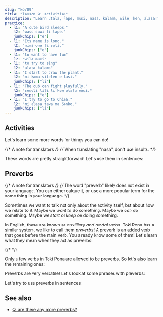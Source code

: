 ```yaml
---
slug: "ko/09"
title: "lesson 9: activities"
description: "Learn utala, lape, musi, nasa, kalama, wile, ken, alasa!"
practice:
  - l1: "A cute bird sleeps."
    l2: "waso suwi li lape."
    junkChips: ["e"]
  - l1: "Its name is long."
    l2: "nimi ona li suli."
    junkChips: ["e"]
  - l1: "to want to have fun"
    l2: "wile musi"
  - l1: "to try to sing"
    l2: "alasa kalama"
  - l1: "I start to draw the plant."
    l2: "mi kama sitelen e kasi."
    junkChips: ["li"]
  - l1: "The cub can fight playfully."
    l2: "soweli lili li ken utala musi."
    junkChips: ["e"]
  - l1: "I try to go to China."
    l2: "mi alasa tawa ma Sonko."
    junkChips: ["li"]
---
```



## Activities

Let's learn some more words for things you can do!

<List>
  <Word sl="utala" m="to fight, to attack" />
  <Word sl="lape" m="to sleep, to rest" />
  <Word sl="kalama" m="to produce a sound; sound" />
  <Word sl="musi" m="to have fun; funny, amusing, interesting" />
  <Word sl="nasa" m="strange, unusual, silly, drunken" />
</List>

{/* A note for translators */}
{/* When translating "nasa", don't use insults. */}

These words are pretty straightforward! Let's use them in sentences:

<List>
  <Sentence sl="soweli li utala e jan." m="The animal attacked someone." />
  <Sentence sl="sina lape lon tomo." m="You sleep at home." />
  <Sentence sl="nimi ona li nasa tawa mi." m="Her name is strange to me." />
  <Sentence
    sl="jan lili li musi tan kalama."
    m="The child is having fun because of noises."
  />
</List>

## Preverbs

{/* A note for translators */}
{/*
  The word "preverb" likely does not exist in your language.
  You can either calque it, or use a more popular term
  for the same thing in your language.
*/}

Sometimes we want to talk not only about the activity itself, but about how we relate to it. Maybe we _want to_ do something. Maybe we _can_ do something. Maybe we _start_ or _keep on_ doing something.

In English, these are known as *auxilliary and modal verbs*. Toki Pona has a similar system, we like to call them _preverbs_! A preverb is an added verb that goes before the main verb. You already know some of them! Let's learn what they mean when they act as preverbs:

<List>
  <Word sl="kama" m="to begin to ..., to become ..." />
  <Word sl="awen" m="to continue to ..., to still ..." />
  {/* <Word sl="sona" m="to know how to ..." /> */}
</List>

Only a few verbs in Toki Pona are allowed to be preverbs. So let's also learn the remaining ones:

<List>
  <Word sl="wile" m="to want to ..." />
  <Word sl="ken" m="to be able to ..." />
  <Word sl="alasa" m="to try to ..." />
</List>

Preverbs are very versatile! Let's look at some phrases with preverbs:

<List>
  <Word sl="wile lape" m="to want to sleep" />
  <Word sl="awen pona" m="to continue to be good" />
  <Word sl="kama sona" m="to become knowledgeable, to learn" />
  <Word sl="alasa kama wawa" m="to try to become strong" />
</List>

Let's try to use preverbs in sentences:

<List>
  <Sentence sl="waso lili li wile lape." m="The small bird wants to sleep." />
  <Sentence sl="mi kama sona e toki pona." m="I learn Toki Pona." />
  <Sentence sl="sina alasa tawa ma Tosi." m="You try to go to Germany." />
  <Sentence
    sl="toki ona li awen nasa tawa mi."
    m="His speech is still strange to me."
  />
</List>

<Practice exercises={frontmatter.practice} />

## See also
* [Q: are there any more preverbs?](/ko/more-preverbs/)
